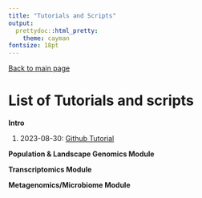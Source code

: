 ```yaml
---
title: "Tutorials and Scripts"
output:
  prettydoc::html_pretty:
    theme: cayman
fontsize: 18pt
---
```


[Back to main page](index.html)

# List of Tutorials and scripts

**Intro**

1. 2023-08-30: [Github Tutorial](GithubTutorial.html)

**Population & Landscape Genomics Module**

**Transcriptomics Module**

**Metagenomics/Microbiome Module**

